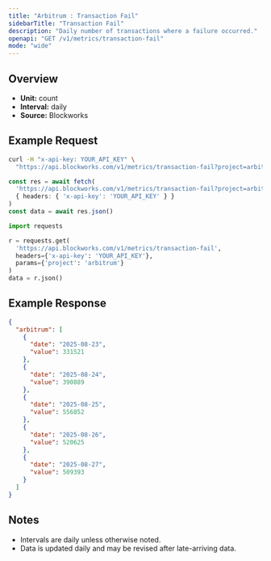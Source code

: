 ```yaml
---
title: "Arbitrum : Transaction Fail"
sidebarTitle: "Transaction Fail"
description: "Daily number of transactions where a failure occurred."
openapi: "GET /v1/metrics/transaction-fail"
mode: "wide"
---
```


## Overview

- **Unit:** count
- **Interval:** daily
- **Source:** Blockworks

## Example Request

<CodeGroup>

```bash cURL
curl -H "x-api-key: YOUR_API_KEY" \
  "https://api.blockworks.com/v1/metrics/transaction-fail?project=arbitrum"
```

```typescript TypeScript
const res = await fetch(
  'https://api.blockworks.com/v1/metrics/transaction-fail?project=arbitrum',
  { headers: { 'x-api-key': 'YOUR_API_KEY' } }
)
const data = await res.json()
```

```python Python
import requests

r = requests.get(
  'https://api.blockworks.com/v1/metrics/transaction-fail',
  headers={'x-api-key': 'YOUR_API_KEY'},
  params={'project': 'arbitrum'}
)
data = r.json()
```

</CodeGroup>

## Example Response

```json
{
  "arbitrum": [
    {
      "date": "2025-08-23",
      "value": 331521
    },
    {
      "date": "2025-08-24",
      "value": 390889
    },
    {
      "date": "2025-08-25",
      "value": 556852
    },
    {
      "date": "2025-08-26",
      "value": 520625
    },
    {
      "date": "2025-08-27",
      "value": 509393
    }
  ]
}
```

## Notes
- Intervals are daily unless otherwise noted.
- Data is updated daily and may be revised after late-arriving data.
